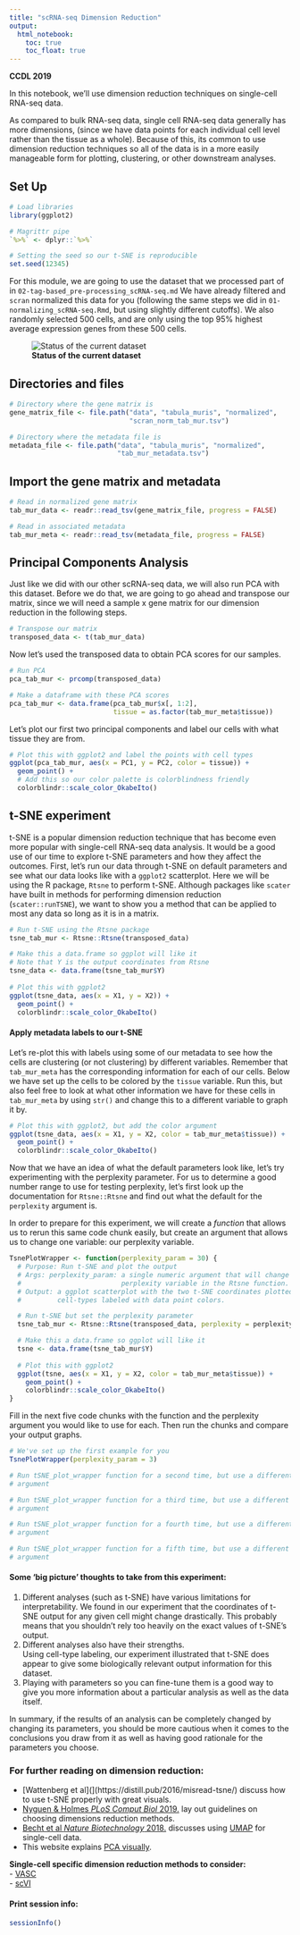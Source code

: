 ```yaml
---
title: "scRNA-seq Dimension Reduction"
output:   
  html_notebook: 
    toc: true
    toc_float: true
---
```


**CCDL 2019**

In this notebook, we'll use dimension reduction techniques on single-cell 
RNA-seq data. 

As compared to bulk RNA-seq data, single cell RNA-seq data generally has more 
dimensions, (since we have data points for each individual cell level rather 
than the tissue as a whole). 
Because of this, its common to use dimension reduction techniques so all of the
data is in a more easily manageable form for plotting, clustering, or other 
downstream analyses. 

## Set Up 

```r
# Load libraries
library(ggplot2)

# Magrittr pipe
`%>%` <- dplyr::`%>%`

# Setting the seed so our t-SNE is reproducible
set.seed(12345)
```

For this module, we are going to use the dataset that we processed part of in 
`02-tag-based_pre-processing_scRNA-seq.md`
We have already filtered and `scran` normalized this data for you (following 
the same steps we did in `01-normalizing_scRNA-seq.Rmd`, but using slightly 
different cutoffs).
We also randomly selected 500 cells, and are only using the top 95% 
highest average expression genes from these 500 cells.

![**Status of the current dataset**](diagrams/tag-based_3.png)

## Directories and files

```r
# Directory where the gene matrix is 
gene_matrix_file <- file.path("data", "tabula_muris", "normalized", 
                              "scran_norm_tab_mur.tsv")

# Directory where the metadata file is 
metadata_file <- file.path("data", "tabula_muris", "normalized", 
                           "tab_mur_metadata.tsv")
```

## Import the gene matrix and metadata 

```r
# Read in normalized gene matrix
tab_mur_data <- readr::read_tsv(gene_matrix_file, progress = FALSE) 

# Read in associated metadata
tab_mur_meta <- readr::read_tsv(metadata_file, progress = FALSE)
```

## Principal Components Analysis

Just like we did with our other scRNA-seq data, we will also run PCA with this
dataset. 
Before we do that, we are going to go ahead and transpose our matrix, since 
we will need a sample x gene matrix for our dimension reduction in the 
following steps. 

```r
# Transpose our matrix
transposed_data <- t(tab_mur_data)
```

Now let's used the transposed data to obtain PCA scores for our samples.

```r
# Run PCA
pca_tab_mur <- prcomp(transposed_data)

# Make a dataframe with these PCA scores
pca_tab_mur <- data.frame(pca_tab_mur$x[, 1:2],
                          tissue = as.factor(tab_mur_meta$tissue))
```

Let's plot our first two principal components and label our cells with what 
tissue they are from.

```r
# Plot this with ggplot2 and label the points with cell types
ggplot(pca_tab_mur, aes(x = PC1, y = PC2, color = tissue)) + 
  geom_point() +
  # Add this so our color palette is colorblindness friendly
  colorblindr::scale_color_OkabeIto()
```

## t-SNE experiment

t-SNE is a popular dimension reduction technique that has become even more 
popular with single-cell RNA-seq data analysis. 
It would be a good use of our time to explore t-SNE parameters and how they 
affect the outcomes.
First, let's run our data through t-SNE on default parameters and see what our 
data looks like with a `ggplot2` scatterplot.
Here we will be using the R package, `Rtsne` to perform t-SNE. 
Although packages like `scater` have built in methods for performing dimension
reduction (`scater::runTSNE`), we want to show you a method that can be applied 
to most any data so long as it is in a matrix.

```r
# Run t-SNE using the Rtsne package
tsne_tab_mur <- Rtsne::Rtsne(transposed_data)

# Make this a data.frame so ggplot will like it
# Note that Y is the output coordinates from Rtsne
tsne_data <- data.frame(tsne_tab_mur$Y)
  
# Plot this with ggplot2
ggplot(tsne_data, aes(x = X1, y = X2)) + 
  geom_point() + 
  colorblindr::scale_color_OkabeIto()
```

#### Apply metadata labels to our t-SNE

Let's re-plot this with labels using some of our metadata to see 
how the cells are clustering (or not clustering) by different variables. 
Remember that `tab_mur_meta` has the corresponding information for each of our
cells. 
Below we have set up the cells to be colored by the `tissue` variable. 
Run this, but also feel free to look at what other information we have for these
cells in `tab_mur_meta` by using `str()` and change this to a different variable to 
graph it by.

```r
# Plot this with ggplot2, but add the color argument
ggplot(tsne_data, aes(x = X1, y = X2, color = tab_mur_meta$tissue)) + 
  geom_point() +
  colorblindr::scale_color_OkabeIto()
```

Now that we have an idea of what the default parameters look like, let's try
experimenting with the perplexity parameter. 
For us to determine a good number range to use for testing perplexity, let's 
first look up the documentation for `Rtsne::Rtsne` and find out what the 
default for the `perplexity` argument is. 

In order to prepare for this experiment, we will create a *function* that allows
us to rerun this same code chunk easily, but create an argument that allows us
to change one variable: our perplexity variable. 

```r
TsnePlotWrapper <- function(perplexity_param = 30) {
  # Purpose: Run t-SNE and plot the output
  # Args: perplexity_param: a single numeric argument that will change the 
  #                         perplexity variable in the Rtsne function. 
  # Output: a ggplot scatterplot with the two t-SNE coordinates plotted and 
  #         cell-types labeled with data point colors. 

  # Run t-SNE but set the perplexity parameter
  tsne_tab_mur <- Rtsne::Rtsne(transposed_data, perplexity = perplexity_param)

  # Make this a data.frame so ggplot will like it
  tsne <- data.frame(tsne_tab_mur$Y)
  
  # Plot this with ggplot2
  ggplot(tsne, aes(x = X1, y = X2, color = tab_mur_meta$tissue)) + 
    geom_point() + 
    colorblindr::scale_color_OkabeIto()
}
```

Fill in the next five code chunks with the function and the perplexity argument 
you would like to use for each. 
Then run the chunks and compare your output graphs.

```r
# We've set up the first example for you
TsnePlotWrapper(perplexity_param = 3)
```

```r
# Run tSNE_plot_wrapper function for a second time, but use a different perplexity
# argument
```

```r
# Run tSNE_plot_wrapper function for a third time, but use a different perplexity
# argument
```

```r
# Run tSNE_plot_wrapper function for a fourth time, but use a different perplexity
# argument
```

```r
# Run tSNE_plot_wrapper function for a fifth time, but use a different perplexity
# argument
```

#### Some 'big picture' thoughts to take from this experiment: 

1) Different analyses (such as t-SNE) have various limitations for interpretability.
   We found in our experiment that the coordinates of t-SNE output for any given 
   cell might change drastically. 
   This probably means that you shouldn't rely too heavily on the exact values of
   t-SNE's output. 
2) Different analyses also have their strengths.   
   Using cell-type labeling, our experiment illustrated that t-SNE does 
   appear to give some biologically relevant output information for this dataset. 
3) Playing with parameters so you can fine-tune them is a good way to give you more
   information about a particular analysis as well as the data itself. 
   
In summary, if the results of an analysis can be completely changed by changing its
parameters, you should be more cautious when it comes to the conclusions you
draw from it as well as having good rationale for the parameters you choose. 

### For further reading on dimension reduction:  

- [Wattenberg et al](](https://distill.pub/2016/misread-tsne/) discuss how to 
use t-SNE properly with great visuals.  
- [Nyguen & Holmes _PLoS Comput Biol_ 2019.](https://journals.plos.org/ploscompbiol/article/file?id=10.1371/journal.pcbi.1006907&type=printable)
lay out guidelines on choosing dimensions reduction methods.  
- [Becht et al _Nature Biotechnology_ 2018.](https://www.nature.com/articles/nbt.4314) discusses using [UMAP](https://github.com/lmcinnes/umap) for single-cell data.  
- This website explains [PCA visually](http://setosa.io/ev/principal-component-analysis/).  
  
**Single-cell specific dimension reduction methods to consider:**  
- [VASC](https://www.sciencedirect.com/science/article/pii/S167202291830439X)  
- [scVI](https://scvi.readthedocs.io/en/master/readme.html)  

#### Print session info:

```r
sessionInfo()
```
